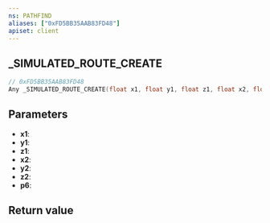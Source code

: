 ```yaml
---
ns: PATHFIND
aliases: ["0xFD5BB35AAB83FD48"]
apiset: client
---
```

## _SIMULATED_ROUTE_CREATE

```c
// 0xFD5BB35AAB83FD48
Any _SIMULATED_ROUTE_CREATE(float x1, float y1, float z1, float x2, float y2, float z2, int p6);
```


## Parameters
* **x1**:
* **y1**:
* **z1**:
* **x2**:
* **y2**:
* **z2**:
* **p6**:

## Return value